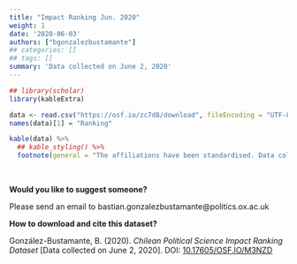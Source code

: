 ```yaml
---
title: "Impact Ranking Jun. 2020"
weight: 1
date: '2020-06-03'
authors: ["bgonzalezbustamante"]
## categories: []
## tags: []
summary: 'Data collected on June 2, 2020'
---
```


```r
## library(scholar)
library(kableExtra)

data <- read.csv("https://osf.io/zc7d8/download", fileEncoding = "UTF-8")
names(data)[1] = "Ranking"

kable(data) %>%
  ## kable_styling() %>%
  footnote(general = "The affiliations have been standardised. Data collected on June 2, 2020.")
```

\

**Would you like to suggest someone?**

Please send an email to <i class="fas fa-envelope"></i> bastian.gonzalezbustamante@politics.ox.ac.uk

**How to download and cite this dataset?**

González-Bustamante, B. (2020). *Chilean Political Science Impact Ranking Dataset* [Data collected on June 2, 2020]. DOI: [10.17605/OSF.IO/M3NZD](http://doi.org/10.17605/OSF.IO/M3NZD)
